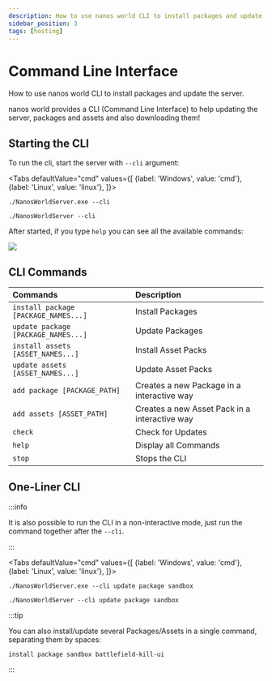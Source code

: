 ```yaml
---
description: How to use nanos world CLI to install packages and update the server.
sidebar_position: 3
tags: [hosting]
---
```


# Command Line Interface

How to use nanos world CLI to install packages and update the server.


nanos world provides a CLI \(Command Line Interface\) to help updating the server, packages and assets and also downloading them!

## Starting the CLI

To run the cli, start the server with `--cli` argument:

<Tabs
  defaultValue="cmd"
  values={[
    {label: 'Windows', value: 'cmd'},
    {label: 'Linux', value: 'linux'},
  ]}>
  <TabItem value="cmd">

```shell
./NanosWorldServer.exe --cli
```

  </TabItem>
  <TabItem value="linux">

```shell
./NanosWorldServer --cli
```

  </TabItem>
</Tabs>

 After started, if you type `help` you can see all the available commands:

![](/img/docs/cli-01.jpg)

## CLI Commands

| Commands | Description |
| :--- | :--- |
| `install package [PACKAGE_NAMES...]` | Install Packages |
| `update package [PACKAGE_NAMES...]` | Update Packages |
| `install assets [ASSET_NAMES...]` | Install Asset Packs |
| `update assets [ASSET_NAMES...]` | Update Asset Packs |
| `add package [PACKAGE_PATH]` | Creates a new Package in a interactive way |
| `add assets [ASSET_PATH]` | Creates a new Asset Pack in a interactive way |
| `check` | Check for Updates |
| `help` | Display all Commands |
| `stop` | Stops the CLI |

## One-Liner CLI

:::info

It is also possible to run the CLI in a non-interactive mode, just run the command together after the `--cli`.

:::


<Tabs
  defaultValue="cmd"
  values={[
    {label: 'Windows', value: 'cmd'},
    {label: 'Linux', value: 'linux'},
  ]}>
  <TabItem value="cmd">

```shell
./NanosWorldServer.exe --cli update package sandbox
```

  </TabItem>
  <TabItem value="linux">

```shell
./NanosWorldServer --cli update package sandbox
```

  </TabItem>
</Tabs>


:::tip

You can also install/update several Packages/Assets in a single command, separating them by spaces:

```shell
install package sandbox battlefield-kill-ui
```

:::